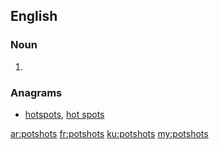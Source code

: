 ==English==

===Noun===
{{head|en}}

# {{plural of|potshot}}

===Anagrams===
* [[hotspots#English|hotspots]], [[hot spots#English|hot spots]]

[[ar:potshots]]
[[fr:potshots]]
[[ku:potshots]]
[[my:potshots]]